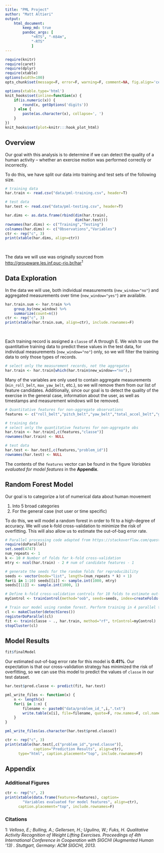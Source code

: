 ```yaml
---
title: "PML Project"
author: "Matt Altieri"
output:
    html_document:
        keep_md: true
        pandoc_args: [
            "+RTS", "-K64m",
            "-RTS"
            ]
---
```


```r
require(knitr)
require(caret)
require(dplyr)
require(xtable)
options(width=100)
opts_chunk$set(message=F, error=F, warning=F, comment=NA, fig.align='center', dpi=100, tidy=F, cache.path='.cache/', fig.path='fig/')

options(xtable.type='html')
knit_hooks$set(inline=function(x) {
    if(is.numeric(x)) {
        round(x, getOptions('digits'))
    } else {
        paste(as.character(x), collapse=', ')
    }
})
knit_hooks$set(plot=knitr:::hook_plot_html)
```

## Overview

Our goal with this analysis is to determine if we can detect the quality of a human activity -- whether an exercise motion was performed correctly or incorrectly.

To do this, we have split our data into training and test sets of the following size.

```r
# training data
har.train <- read.csv("data/pml-training.csv", header=T)

# test data
har.test <- read.csv("data/pml-testing.csv", header=T)
```

```r
har.dims <- as.data.frame(rbind(dim(har.train),
                                dim(har.test)))
rownames(har.dims) <- c("Training","Testing")
colnames(har.dims) <- c("Observations","Variables")
ctr <- rep("c", 3)
print(xtable(har.dims, align=ctr))
```

<br />

The data we will use was originally sourced from [http://groupware.les.inf.puc-rio.br/har](http://groupware.les.inf.puc-rio.br/har)$^1$

## Data Exploration

In the data we will use, both individual measurements (`new_window="no"`) and aggregated measurements over time (`new_window="yes"`) are available.

```r
har.train.sum <- har.train %>%
    group_by(new_window) %>%
    summarize(count=n())
ctr <- rep("c", 3)
print(xtable(har.train.sum, align=ctr), include.rownames=F)
```

<br />

Each training record is assigned a `classe` of A through E. We wish to use the quantitative training data to predict these values in the test data, for individual measurements (`new_window="no"`) only, so we will filter the training data to only those types of records.

```r
# select only the measurement records, not the aggregates
har.train <- har.train[which(har.train$new_window=="no"),]
```

Many of the variables are only used to contain aggregate measurements (`min_roll_belt`, `max_yaw_belt`, etc.), so we will remove them from our list of feature candidates. Additionally, since our goal is to detect the quality of the exercise in the general case, information about the user, as well as timestamps and measurement windows will be removed.

```r
# Quantitative features for non-aggregate observations
features <- c("roll_belt","pitch_belt","yaw_belt","total_accel_belt","gyros_belt_x","gyros_belt_y","gyros_belt_z","accel_belt_x","accel_belt_y","accel_belt_z","magnet_belt_x","magnet_belt_y","magnet_belt_z","roll_arm","pitch_arm","yaw_arm","total_accel_arm","gyros_arm_x","gyros_arm_y","gyros_arm_z","accel_arm_x","accel_arm_y","accel_arm_z","magnet_arm_x","magnet_arm_y","magnet_arm_z","roll_dumbbell","pitch_dumbbell","yaw_dumbbell","total_accel_dumbbell","gyros_dumbbell_x","gyros_dumbbell_y","gyros_dumbbell_z","accel_dumbbell_x","accel_dumbbell_y","accel_dumbbell_z","magnet_dumbbell_x","magnet_dumbbell_y","magnet_dumbbell_z","roll_forearm","pitch_forearm","yaw_forearm","total_accel_forearm","gyros_forearm_x","gyros_forearm_y","gyros_forearm_z","accel_forearm_x","accel_forearm_y","accel_forearm_z","magnet_forearm_x","magnet_forearm_y","magnet_forearm_z")
```

```r
# training data
# select only the quantitative features for non-aggregate obs
har.train <- har.train[,c(features,"classe")]
rownames(har.train) <- NULL

# test data
har.test <- har.test[,c(features,"problem_id")]
rownames(har.test) <- NULL
```

The contents of the `features` vector can be found in the figure _Variables evaluated for model features_ in the **Appendix**.

## Random Forest Model

Our goal is to categorize a lot of numerical data about human movement

1. Into 5 broad categories
2. For the general case (not user or time specific)

To do this, we will model a random forest in order to fit to a high-degree of accuracy. We will use k-fold cross-validation to minimize the risk of overfitting. This will also allow us to estimate the out-of-bag error rate.

```r
# Parallel processing code adapted from https://stackoverflow.com/questions/13403427/fully-reproducible-parallel-models-using-caret
require(doParallel)
set.seed(4747)
num_repeats <- 1
k <- 10 # Number of folds for k-fold cross-validation
mtry <- ncol(har.train) - 2 # num of candidate features - 1

# generate the seeds for the random folds for reproducibility
seeds <- vector(mode="list", length=(num_repeats * k) + 1)
for(i in 1:10) seeds[[i]] <- sample.int(1000, mtry)
seeds[[11]] <- sample.int(1000, 1)

# Define k-fold cross-validation controls for 10 folds to estimate out-of-bag error
myControl <- trainControl(method="oob", seeds=seeds, index=createFolds(har.train$classe, k=k))

# Train our model using random forest. Perform training in 4 parallel threads for increased speed
cl <- makeCluster(detectCores())
registerDoParallel(cl)
fit <- train(classe ~ ., har.train, method="rf", trControl=myControl)
stopCluster(cl)
```

## Model Results

```r
fit$finalModel
```

Our estimated out-of-bag error rate for this model is **0.41%**. Our expectation is that our cross-validation strategy has minimized the risk of overfitting, so we can use this model to predict the values of `classe` in our test dataset.

```r
har.test$pred.classe <- predict(fit, har.test)

pml_write_files <- function(x) {
    n <- length(x)
    for(i in 1:n) {
        filename <- paste0("data/problem_id_",i,".txt")
        write.table(x[i], file=filename, quote=F, row.names=F, col.names=F)
    }
}

pml_write_files(as.character(har.test$pred.classe))
```

```r
ctr <- rep("c", 3)
print(xtable(har.test[,c("problem_id","pred.classe")],
             caption="Prediction Results", align=ctr),
      type="html", caption.placement="top", include.rownames=F)
```

## Appendix

### Additional Figures

```r
ctr <- rep("c", 2)
print(xtable(data.frame(features=features), caption=
        "Variables evaluated for model features", align=ctr),
      caption.placement="top", include.rownames=F)
```

### Citations

1: _Velloso, E.; Bulling, A.; Gellersen, H.; Ugulino, W.; Fuks, H. Qualitative Activity Recognition of Weight Lifting Exercises. Proceedings of 4th International Conference in Cooperation with SIGCHI (Augmented Human '13) . Stuttgart, Germany: ACM SIGCHI, 2013._